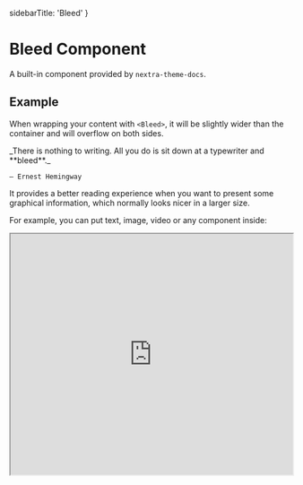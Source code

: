   sidebarTitle: 'Bleed'
}

# Bleed Component

A built-in component provided by `nextra-theme-docs`.

## Example

When wrapping your content with `<Bleed>`, it will be slightly wider than the
container and will overflow on both sides.


<Bleed>
  <div style={{ border: '1px solid #888', padding: '4rem 2.5rem', textAlign: 'center' }}>
    _There is nothing to writing. All you do is sit down at a typewriter and **bleed**._

    — Ernest Hemingway

  </div>
</Bleed>

It provides a better reading experience when you want to present some graphical
information, which normally looks nicer in a larger size.

For example, you can put text, image, video or any component inside:

<Bleed>
  <iframe
    width="100%"
    height="430"
    src="https://youtube.com/embed/3hccXiXI0u8"
    allow="accelerometer; autoplay; clipboard-write; encrypted-media; gyroscope; picture-in-picture"
    allowFullScreen
  />
</Bleed>

You can even make it full-bleed using `<Bleed full>`:

<Bleed full>![Nextra](../../../app/opengraph-image.png)</Bleed>

## Usage

### MDX component

```mdx filename="bleed.mdx"
<Bleed>Hey, I can use **Markdown** syntax here.</Bleed>

<Bleed full>![Nextra](https://nextra.site/og.jpeg)</Bleed>

<Bleed full>
  <iframe
    src="https://codesandbox.io/embed/swr-states-4une7"
    width="100%"
    height="500px"
    title="SWR-States"
  />
</Bleed>
```

### React Component

```jsx filename="bleed.jsx"
import { Bleed } from 'nextra-theme-docs'

<Bleed>Hey, I can use **Markdown** syntax here.</Bleed>

<Bleed full>
  ![Nextra](https://nextra.site/og.jpeg)
</Bleed>

<Bleed full>
  <iframe
    src="https://codesandbox.io/embed/swr-states-4une7"
    width="100%"
    height="500px"
    title="SWR-States"
  />
</Bleed>
```
